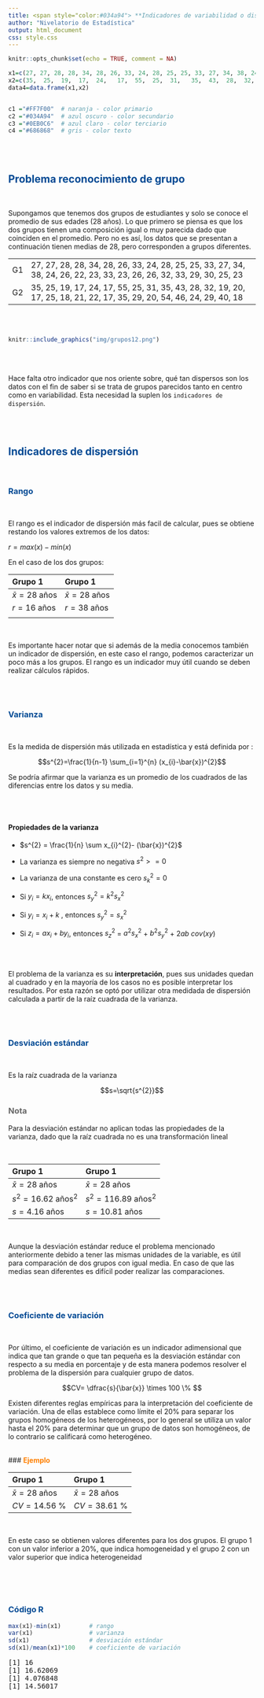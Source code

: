 ```yaml
---
title: <span style="color:#034a94"> **Indicadores de variabilidad o dispersión**</span>
author: "Nivelatorio de Estadística"
output: html_document
css: style.css
---
```


```r
knitr::opts_chunk$set(echo = TRUE, comment = NA)

x1=c(27, 27, 28, 28, 34, 28, 26, 33, 24, 28, 25, 25, 33, 27, 34, 38, 24, 26, 22, 23, 33, 23, 26, 26, 32, 33, 29, 30, 25, 23)
x2=c(35,  25,  19,  17,  24,   17,  55,  25,  31,   35,  43,  28,  32,  19,  20, 17, 25,  18,  21,  22,  17,  35,  29,  20,  54,  46,  24, 29, 40, 18)
data4=data.frame(x1,x2)


c1 ="#FF7F00"  # naranja - color primario 
c2 ="#034A94"  # azul oscuro - color secundario
c3 ="#0EB0C6"  # azul claro - color terciario
c4 ="#686868"  # gris - color texto
```

</br></br>

## <span style="color:#034A94">**Problema reconocimiento de grupo**</span>

</br>

Supongamos que tenemos dos grupos de estudiantes y solo se conoce  el promedio de sus edades (28 años).  Lo que primero se piensa es que los dos grupos tienen una composición igual o muy parecida dado que coinciden en el promedio.  Pero no es así, los datos que se presentan a continuación tienen medias de 28,  pero corresponden a grupos diferentes.

|      |                                                                                                                       |
|:-----|:----------------------------------------------------------------------------------------------------------------------|
| G1   |27, 27, 28, 28, 34, 28, 26, 33, 24, 28, 25, 25, 33, 27, 34, 38, 24, 26, 22, 23, 33, 23, 26, 26, 32, 33, 29, 30, 25, 23 | 
| G2   |35, 25, 19, 17, 24, 17, 55, 25, 31, 35, 43, 28, 32, 19, 20, 17, 25, 18, 21, 22, 17, 35, 29, 20, 54, 46, 24, 29, 40, 18 |

</br></br>

```r
knitr::include_graphics("img/grupos12.png")
```

</br></br>

Hace falta otro indicador que nos oriente sobre, qué tan dispersos son los datos con el fin de saber si se trata de grupos parecidos tanto en centro como en variabilidad. Esta necesidad la suplen los `indicadores de dispersión`.

<br/> <br/>

## <span style="color:#034A94">**Indicadores de dispersión**</span>

</br>

### <span style="color:#034A94">**Rango**</span>

</br>

El rango es el indicador de dispersión más facil de calcular, pues se obtiene restando los valores extremos de los datos: 

$r = max(x) - min(x)$

En el caso de los dos grupos:

|**Grupo 1**                  | **Grupo 1**                        |
|:----------------------------|:-----------------------------------|
|$\bar{x} = 28$ años          |$\bar{x} = 28$ años                 |
|$r = 16$ años                 |$r = 38$ años                      |  
|                             |                                    |

</br>

Es importante hacer notar que si además de la media conocemos también un indicador de dispersión, en este caso el rango, podemos caracterizar un poco más a los grupos. El rango es un indicador muy útil cuando se deben realizar cálculos rápidos.

<br/> <br/>

### <span style="color:#034A94">**Varianza**</span>

</br>

Es la medida de dispersión más utilizada en estadística y está definida por :

$$s^{2}=\frac{1}{n-1} \sum_{i=1}^{n} (x_{i}-\bar{x})^{2}$$


Se podría afirmar que la varianza es un promedio de los cuadrados de las diferencias entre los datos  y su media.

<br/> <br/>

#### **Propiedades de la varianza**

+ $s^{2} = \frac{1}{n} \sum x_{i}^{2}- (\bar{x})^{2}$ 

+ La varianza es siempre no negativa  $s^{2} >=0$

+ La varianza de una constante es cero $s_{k}^{2}=0$

+ Si $y_{i}=k x_{i}$, entonces $s_{y}^{2}= k^{2} s_{x}^{2}$

+ Si $y_{i}=x_{i} + k$ , entonces  $s_{y}^{2} = s_{x}^{2}$

+ Si $z_{i} = a x_{i} + b y_{i}$, entonces $s_{z}^{2}$ = $a^{2}s_{x}^{2}$ + $b^{2}s_{y}^{2}$ + $2ab$ $cov(xy)$

</br></br>

El problema de la varianza es su **interpretación**, pues sus unidades quedan al cuadrado y en la mayoría de los casos no es posible interpretar los resultados. Por esta razón se optó por utilizar otra medidada de dispersión calculada a partir de la raíz cuadrada de la varianza.

<br/> <br/>

### <span style="color:#034A94">**Desviación estándar**</span> 

</br>

Es la raíz cuadrada de la varianza

$$s=\sqrt{s^{2}}$$

<div class="content-box-gray">
### <span style="color:#686868">**Nota**</span> 
Para la desviación estándar no aplican todas las propiedades de la varianza, dado que la raíz cuadrada no es una transformación lineal
</div>

</br>

|**Grupo 1**                  | **Grupo 1**                        |
|:----------------------------|:-----------------------------------|
|$\bar{x} = 28$ años          |$\bar{x} = 28$ años                 |
|$s^{2} = 16.62$ años$^2$     |$s^{2} = 116.89$ años$^2$           |  
|$s  = 4.16$ años             |$s = 10.81$ años                    | 

</br>

Aunque la desviación estándar reduce el problema mencionado anteriormente debido a tener las mismas unidades de la variable, es útil para comparación de dos grupos con igual media.  En caso de que las medias sean diferentes es difícil poder realizar las comparaciones.

<br/> <br/>

### <span style="color:#034A94">**Coeficiente de variación**</span>

</br>

Por último, el coeficiente de variación es un indicador adimensional que indica que tan grande o que tan pequeña es la desviación estándar con respecto a su media en porcentaje y de esta manera podemos resolver el problema de la dispersión para cualquier grupo de datos.

$$CV= \dfrac{s}{\bar{x}} \times 100 \% $$

Existen diferentes reglas empíricas para la interpretación del coeficiente de variación. Una de ellas establece como límite el 20% para separar los grupos homogéneos de los heterogéneos, por lo general se utiliza un valor hasta el 20% para determinar que un grupo de datos son homogéneos, de lo contrario se calificará como heterogéneo.

</br>
### <span style="color:#FF7F00"> **Ejemplo**</span> 


|**Grupo 1**                  | **Grupo 1**                        |
|:----------------------------|:-----------------------------------|
|$\bar{x} = 28$ años          |$\bar{x} = 28$ años                 |
|$CV  = 14.56$ %              |$CV = 38.61$ %                      |  

</br>

En este caso se obtienen valores diferentes para los dos grupos. El grupo 1 con un valor inferior a 20%, que indica homogeneidad y el grupo 2 con un valor superior que indica heterogeneidad

</br></br></br>

### <span style="color:#034A94">**Código  R**</span>



```r
max(x1)-min(x1)        # rango
var(x1)                # varianza
sd(x1)                 # desviación estándar
sd(x1)/mean(x1)*100    # coeficiente de variación
```

<pre class="my-pre">
[1] 16
[1] 16.62069
[1] 4.076848
[1] 14.56017  
</pre> 





